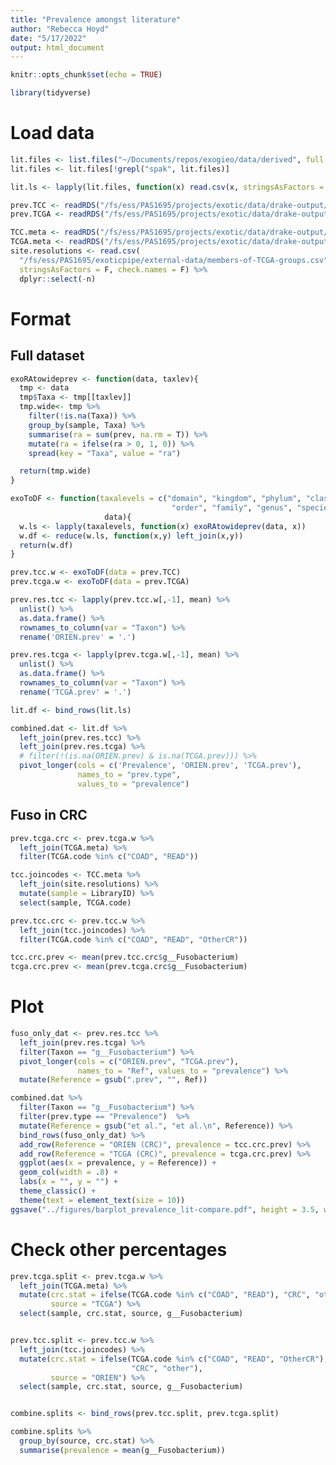 ```yaml
---
title: "Prevalence amongst literature"
author: "Rebecca Hoyd"
date: "5/17/2022"
output: html_document
---
```


```r
knitr::opts_chunk$set(echo = TRUE)

library(tidyverse)
```

# Load data

```r
lit.files <- list.files("~/Documents/repos/exogieo/data/derived", full.names = T)
lit.files <- lit.files[!grepl("spak", lit.files)]

lit.ls <- lapply(lit.files, function(x) read.csv(x, stringsAsFactors = F))

prev.TCC <- readRDS("/fs/ess/PAS1695/projects/exotic/data/drake-output/2022-03-08/tcc_prevalence-taxonomy.RDS")
prev.TCGA <- readRDS("/fs/ess/PAS1695/projects/exotic/data/drake-output/2022-03-08/tcga_prevalence-taxonomy.RDS")

TCC.meta <- readRDS("/fs/ess/PAS1695/projects/exotic/data/drake-output/2022-03-08/tcc.meta.linkage.RDS")
TCGA.meta <- readRDS("/fs/ess/PAS1695/projects/exotic/data/drake-output/2022-03-08/tcga.meta.RDS")
site.resolutions <- read.csv(
  "/fs/ess/PAS1695/exoticpipe/external-data/members-of-TCGA-groups.csv",
  stringsAsFactors = F, check.names = F) %>%
  dplyr::select(-n)
```

# Format

## Full dataset

```r
exoRAtowideprev <- function(data, taxlev){
  tmp <- data
  tmp$Taxa <- tmp[[taxlev]]
  tmp.wide<- tmp %>%
    filter(!is.na(Taxa)) %>%
    group_by(sample, Taxa) %>%
    summarise(ra = sum(prev, na.rm = T)) %>%
    mutate(ra = ifelse(ra > 0, 1, 0)) %>%
    spread(key = "Taxa", value = "ra")

  return(tmp.wide)
}

exoToDF <- function(taxalevels = c("domain", "kingdom", "phylum", "class", 
                                    "order", "family", "genus", "species"), 
                     data){
  w.ls <- lapply(taxalevels, function(x) exoRAtowideprev(data, x))
  w.df <- reduce(w.ls, function(x,y) left_join(x,y)) 
  return(w.df)
}
```

```r
prev.tcc.w <- exoToDF(data = prev.TCC)
prev.tcga.w <- exoToDF(data = prev.TCGA)

prev.res.tcc <- lapply(prev.tcc.w[,-1], mean) %>%
  unlist() %>%
  as.data.frame() %>%
  rownames_to_column(var = "Taxon") %>%
  rename('ORIEN.prev' = '.') 

prev.res.tcga <- lapply(prev.tcga.w[,-1], mean) %>%
  unlist() %>%
  as.data.frame() %>%
  rownames_to_column(var = "Taxon") %>%
  rename('TCGA.prev' = '.') 
```

```r
lit.df <- bind_rows(lit.ls)

combined.dat <- lit.df %>%
  left_join(prev.res.tcc) %>%
  left_join(prev.res.tcga) %>%
  # filter(!(is.na(ORIEN.prev) & is.na(TCGA.prev))) %>%
  pivot_longer(cols = c('Prevalence', 'ORIEN.prev', 'TCGA.prev'), 
               names_to = "prev.type",
               values_to = "prevalence")
```

## Fuso in CRC

```r
prev.tcga.crc <- prev.tcga.w %>%
  left_join(TCGA.meta) %>%
  filter(TCGA.code %in% c("COAD", "READ"))

tcc.joincodes <- TCC.meta %>%
  left_join(site.resolutions) %>%
  mutate(sample = LibraryID) %>%
  select(sample, TCGA.code)

prev.tcc.crc <- prev.tcc.w %>%
  left_join(tcc.joincodes) %>%
  filter(TCGA.code %in% c("COAD", "READ", "OtherCR"))

tcc.crc.prev <- mean(prev.tcc.crc$g__Fusobacterium)
tcga.crc.prev <- mean(prev.tcga.crc$g__Fusobacterium)
```

# Plot 

```r

fuso_only_dat <- prev.res.tcc %>%
  left_join(prev.res.tcga) %>%
  filter(Taxon == "g__Fusobacterium") %>%
  pivot_longer(cols = c("ORIEN.prev", "TCGA.prev"),
               names_to = "Ref", values_to = "prevalence") %>%
  mutate(Reference = gsub(".prev", "", Ref))

combined.dat %>%
  filter(Taxon == "g__Fusobacterium") %>%
  filter(prev.type == "Prevalence")  %>%
  mutate(Reference = gsub("et al.", "et al.\n", Reference)) %>%
  bind_rows(fuso_only_dat) %>%
  add_row(Reference = "ORIEN (CRC)", prevalence = tcc.crc.prev) %>%
  add_row(Reference = "TCGA (CRC)", prevalence = tcga.crc.prev) %>%
  ggplot(aes(x = prevalence, y = Reference)) +
  geom_col(width = .8) +
  labs(x = "", y = "") +
  theme_classic() +
  theme(text = element_text(size = 10))
ggsave("../figures/barplot_prevalence_lit-compare.pdf", height = 3.5, width = 4)
```

# Check other percentages

```r
prev.tcga.split <- prev.tcga.w %>%
  left_join(TCGA.meta) %>%
  mutate(crc.stat = ifelse(TCGA.code %in% c("COAD", "READ"), "CRC", "other"),
         source = "TCGA") %>%
  select(sample, crc.stat, source, g__Fusobacterium)


prev.tcc.split <- prev.tcc.w %>%
  left_join(tcc.joincodes) %>%
  mutate(crc.stat = ifelse(TCGA.code %in% c("COAD", "READ", "OtherCR"), 
                           "CRC", "other"),
         source = "ORIEN") %>%
  select(sample, crc.stat, source, g__Fusobacterium)


combine.splits <- bind_rows(prev.tcc.split, prev.tcga.split)
```

```r
combine.splits %>%
  group_by(source, crc.stat) %>%
  summarise(prevalence = mean(g__Fusobacterium))
```